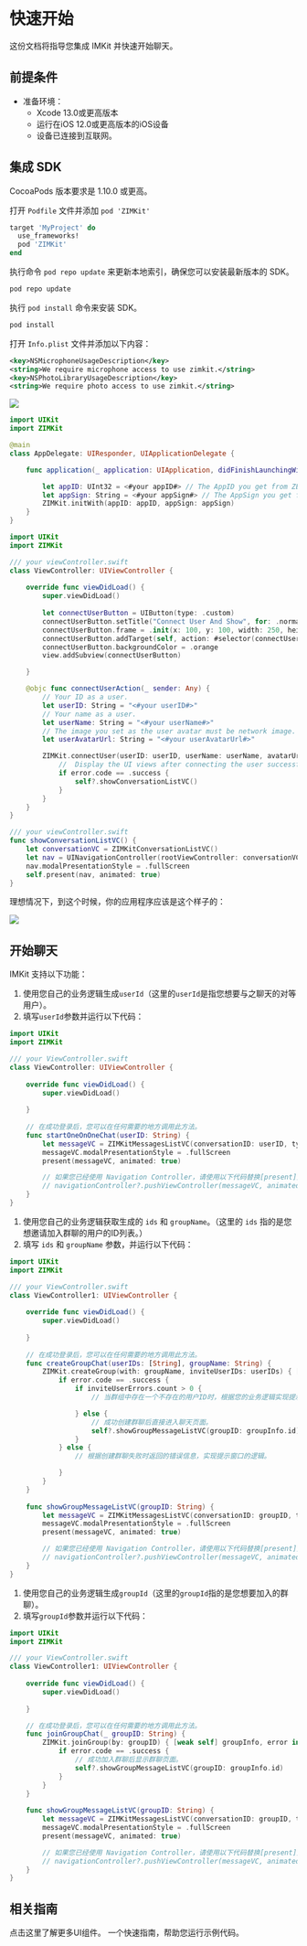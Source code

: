 # 快速开始

这份文档将指导您集成 IMKit 并快速开始聊天。

## 前提条件


<ZIMKITPrerequisitesFeatures />

- 准备环境：
    - Xcode 13.0或更高版本
    - 运行在iOS 12.0或更高版本的iOS设备
    - 设备已连接到互联网。

## 集成 SDK

<Note title="说明">
CocoaPods 版本要求是 1.10.0 或更高。
</Note>

<Steps>
<Step title="使用CocoaPods将 ZIMKit 添加为您项目的依赖项">

打开 `Podfile` 文件并添加 `pod 'ZIMKit'`

```ruby Podfile {3}
target 'MyProject' do
  use_frameworks!
  pod 'ZIMKit'
end
```

执行命令 `pod repo update` 来更新本地索引，确保您可以安装最新版本的 SDK。
```bash
pod repo update
```
执行 `pod install` 命令来安装 SDK。

```bash
pod install
``` 

</Step>
<Step title="设置相关权限">

打开 `Info.plist` 文件并添加以下内容：

```xml
<key>NSMicrophoneUsageDescription</key>
<string>We require microphone access to use zimkit.</string>
<key>NSPhotoLibraryUsageDescription</key>
<string>We require photo access to use zimkit.</string>
```

<Frame width="auto" height="auto" caption="">
  <img src="https://doc-media.zego.im/sdk-doc/Pics/ZIMKit/IOS/swift/quickstart_info_access.png" />
</Frame>

</Step>
<Step title="调用 init 方法来初始化 IMKit">

```swift AppDelegate.swift {11}
import UIKit
import ZIMKit

@main
class AppDelegate: UIResponder, UIApplicationDelegate {

    func application(_ application: UIApplication, didFinishLaunchingWithOptions launchOptions: [UIApplication.LaunchOptionsKey: Any]?) -> Bool {

        let appID: UInt32 = <#your appID#> // The AppID you get from ZEGOCLOUD Admin Console.
        let appSign: String = <#your appSign#> // The AppSign you get from ZEGOCLOUD Admin Console.
        ZIMKit.initWith(appID: appID, appSign: appSign)
    }
}
```

</Step>
<Step title="在登录页面上调用 connectUser 方法以登录到 IMKit">


<ZIMKitSDKWarning />


```swift viewController.swift {27-32}
import UIKit
import ZIMKit

/// your viewController.swift
class ViewController: UIViewController {
    
    override func viewDidLoad() {
        super.viewDidLoad()
        
        let connectUserButton = UIButton(type: .custom)
        connectUserButton.setTitle("Connect User And Show", for: .normal)
        connectUserButton.frame = .init(x: 100, y: 100, width: 250, height: 50)
        connectUserButton.addTarget(self, action: #selector(connectUserAction), for: .touchUpInside)
        connectUserButton.backgroundColor = .orange
        view.addSubview(connectUserButton)

    }

    @objc func connectUserAction(_ sender: Any) {
        // Your ID as a user.
        let userID: String = "<#your userID#>" 
        // Your name as a user.
        let userName: String = "<#your userName#>" 
        // The image you set as the user avatar must be network image. e.g., https://doc-media.zego.im/IMKit/avatar/avatar-0.png
        let userAvatarUrl: String = "<#your userAvatarUrl#>" 

        ZIMKit.connectUser(userID: userID, userName: userName, avatarUrl: userAvatarUrl) { error in
            //  Display the UI views after connecting the user successfully. 
            if error.code == .success {
                self?.showConversationListVC()
            }  
        }
    }
}
```

</Step>
<Step title="显示 IMKit 的会话组件">

```swift viewController.swift
/// your viewController.swift
func showConversationListVC() {
    let conversationVC = ZIMKitConversationListVC()
    let nav = UINavigationController(rootViewController: conversationVC)
    nav.modalPresentationStyle = .fullScreen
    self.present(nav, animated: true)
}
```
理想情况下，到这个时候，你的应用程序应该是这个样子的：

<Frame width="200" height="auto" caption="">
    <img src="https://doc-media.zego.im/sdk-doc/Pics/ZIMKit/IOS/swift/imkit_effect.PNG" />
</Frame>
</Step>
</Steps>


## 开始聊天

IMKit 支持以下功能：

<Accordion title="开始一对一聊天" defaultOpen="false">


<ZIMKitStartAChat />

1. 使用您自己的业务逻辑生成`userId`（这里的`userId`是指您想要与之聊天的对等用户）。
2. 填写`userId`参数并运行以下代码：

```swift ViewController.swift
import UIKit
import ZIMKit

/// your ViewController.swift
class ViewController: UIViewController {
    
    override func viewDidLoad() {
        super.viewDidLoad()
        
    }
    
    // 在成功登录后，您可以在任何需要的地方调用此方法。
    func startOneOnOneChat(userID: String) {
        let messageVC = ZIMKitMessagesListVC(conversationID: userID, type: .peer)
        messageVC.modalPresentationStyle = .fullScreen
        present(messageVC, animated: true)

        // 如果您已经使用 Navigation Controller，请使用以下代码替换[present]方法。
        // navigationController?.pushViewController(messageVC, animated: true)
    }
}
```

</Accordion>

<Accordion title="开始一个群聊" defaultOpen="false">

1. 使用您自己的业务逻辑获取生成的 `ids` 和 `groupName`。（这里的 `ids` 指的是您想邀请加入群聊的用户的ID列表。）
2. 填写 `ids` 和 `groupName` 参数，并运行以下代码：

```swift ViewController.swift
import UIKit
import ZIMKit

/// your ViewController.swift
class ViewController1: UIViewController {
    
    override func viewDidLoad() {
        super.viewDidLoad()
        
    }
    
    // 在成功登录后，您可以在任何需要的地方调用此方法。
    func createGroupChat(userIDs: [String], groupName: String) {
        ZIMKit.createGroup(with: groupName, inviteUserIDs: userIDs) { [weak self] groupInfo, inviteUserErrors, error in
            if error.code == .success {
                if inviteUserErrors.count > 0 {
                    // 当群组中存在一个不存在的用户ID时，根据您的业务逻辑实现提示窗口的逻辑。

                } else {
                    // 成功创建群聊后直接进入聊天页面。
                    self?.showGroupMessageListVC(groupID: groupInfo.id)
                }
            } else {
                // 根据创建群聊失败时返回的错误信息，实现提示窗口的逻辑。

            }
        }
    }
    
    func showGroupMessageListVC(groupID: String) {
        let messageVC = ZIMKitMessagesListVC(conversationID: groupID, type: .group)
        messageVC.modalPresentationStyle = .fullScreen
        present(messageVC, animated: true)

        // 如果您已经使用 Navigation Controller，请使用以下代码替换[present]方法。
        // navigationController?.pushViewController(messageVC, animated: true)
    }
}
```

</Accordion>

<Accordion title="加入一个群聊" defaultOpen="false">

1. 使用您自己的业务逻辑生成`groupId`（这里的`groupId`指的是您想要加入的群聊）。
2. 填写`groupId`参数并运行以下代码：

```swift ViewController.swift
import UIKit
import ZIMKit

/// your ViewController.swift
class ViewController1: UIViewController {
    
    override func viewDidLoad() {
        super.viewDidLoad()
        
    }

    // 在成功登录后，您可以在任何需要的地方调用此方法。
    func joinGroupChat(_ groupID: String) {
        ZIMKit.joinGroup(by: groupID) { [weak self] groupInfo, error in
            if error.code == .success {
                // 成功加入群聊后显示群聊页面。
                self?.showGroupMessageListVC(groupID: groupInfo.id)
            }
        }
    }
    
    func showGroupMessageListVC(groupID: String) {
        let messageVC = ZIMKitMessagesListVC(conversationID: groupID, type: .group)
        messageVC.modalPresentationStyle = .fullScreen
        present(messageVC, animated: true)

        // 如果您已经使用 Navigation Controller，请使用以下代码替换[present]方法。
        // navigationController?.pushViewController(messageVC, animated: true)
    }
}
```

</Accordion>

## 相关指南

<CardGroup cols={2}>
    <Card title="组件概述" href="./03-UI components/01-Overview.mdx">
        点击这里了解更多UI组件。
    </Card>
    <Card title="运行示例代码" href="https://github.com/ZEGOCLOUD/zego_inapp_chat_uikit_example_ios" target="_blank">
        一个快速指南，帮助您运行示例代码。
    </Card>
</CardGroup>